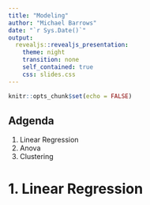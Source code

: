 ```yaml
---
title: "Modeling"
author: "Michael Barrows"
date: "`r Sys.Date()`"
output:
  revealjs::revealjs_presentation:
    theme: night
    transition: none
    self_contained: true
    css: slides.css
---
```



```r
knitr::opts_chunk$set(echo = FALSE)
```

## Adgenda 

1. Linear Regression
2. Anova
3. Clustering


# 1. Linear Regression
